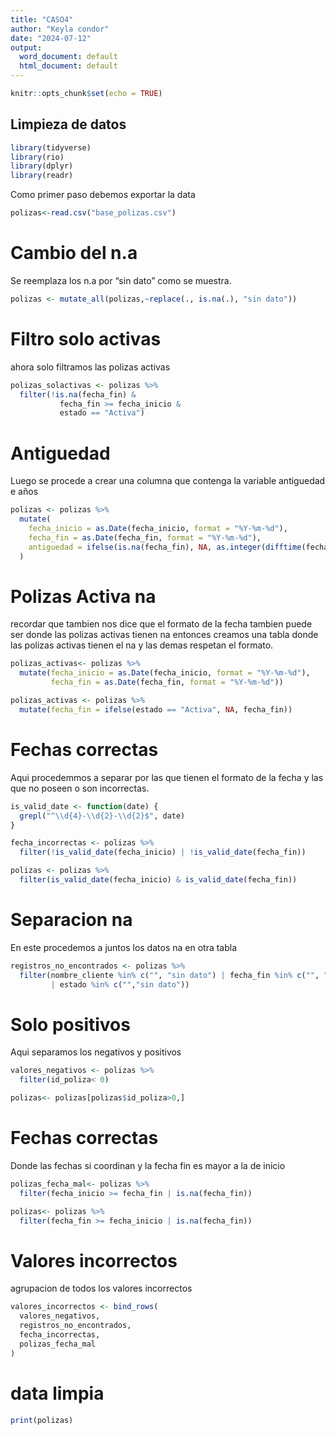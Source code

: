 ---
title: "CASO4"
author: "Keyla condor"
date: "2024-07-12"
output:
  word_document: default
  html_document: default
---

```{r setup, include=FALSE}
knitr::opts_chunk$set(echo = TRUE)
```

## Limpieza de datos

```{r}
library(tidyverse)
library(rio)
library(dplyr)
library(readr)
```


Como primer paso debemos exportar la data 

```{r}
polizas<-read.csv("base_polizas.csv")
```

# Cambio del n.a

Se reemplaza los n.a por "sin dato" como se muestra.

```{r}

polizas <- mutate_all(polizas,~replace(., is.na(.), "sin dato"))
```

# Filtro solo activas

ahora solo filtramos las polizas activas

```{r}
polizas_solactivas <- polizas %>%
  filter(!is.na(fecha_fin) & 
           fecha_fin >= fecha_inicio & 
           estado == "Activa")
```
# Antiguedad

Luego se procede a crear una columna que contenga la variable antiguedad e años

```{r}
polizas <- polizas %>%
  mutate(
    fecha_inicio = as.Date(fecha_inicio, format = "%Y-%m-%d"),
    fecha_fin = as.Date(fecha_fin, format = "%Y-%m-%d"),
    antiguedad = ifelse(is.na(fecha_fin), NA, as.integer(difftime(fecha_fin, fecha_inicio, units = "days") / 365))
  )

```

# Polizas Activa na

recordar que tambien nos dice que el formato de la fecha tambien puede ser donde las polizas activas tienen na entonces creamos una tabla donde las polizas activas tienen el na y las demas respetan el formato.

```{r}
polizas_activas<- polizas %>%
  mutate(fecha_inicio = as.Date(fecha_inicio, format = "%Y-%m-%d"),
         fecha_fin = as.Date(fecha_fin, format = "%Y-%m-%d"))

polizas_activas <- polizas %>%
  mutate(fecha_fin = ifelse(estado == "Activa", NA, fecha_fin))

```

# Fechas correctas

Aqui procedemmos a separar por las que tienen el formato de la fecha y las que no poseen o son incorrectas.

```{r}
is_valid_date <- function(date) {
  grepl("^\\d{4}-\\d{2}-\\d{2}$", date)
}

fecha_incorrectas <- polizas %>%
  filter(!is_valid_date(fecha_inicio) | !is_valid_date(fecha_fin))

polizas <- polizas %>%
  filter(is_valid_date(fecha_inicio) & is_valid_date(fecha_fin))

```

# Separacion na

En este procedemos a juntos los datos na en otra tabla

```{r}
registros_no_encontrados <- polizas %>%
  filter(nombre_cliente %in% c("", "sin dato") | fecha_fin %in% c("", "sin dato")| monto_cobertura %in% c("", "sin dato") 
         | estado %in% c("","sin dato"))
```

# Solo positivos

Aqui separamos los negativos y positivos

```{r}
valores_negativos <- polizas %>%
  filter(id_poliza< 0)

polizas<- polizas[polizas$id_poliza>0,]
```

# Fechas correctas

Donde las fechas si coordinan y la fecha fin es mayor a la de inicio
```{r}
polizas_fecha_mal<- polizas %>%
  filter(fecha_inicio >= fecha_fin | is.na(fecha_fin))

polizas<- polizas %>%
  filter(fecha_fin >= fecha_inicio | is.na(fecha_fin))

```

# Valores incorrectos

agrupacion de todos los valores incorrectos

``` {r}
valores_incorrectos <- bind_rows(
  valores_negativos,
  registros_no_encontrados,
  fecha_incorrectas,
  polizas_fecha_mal
)
```

# data limpia

```{r}
print(polizas)
```
